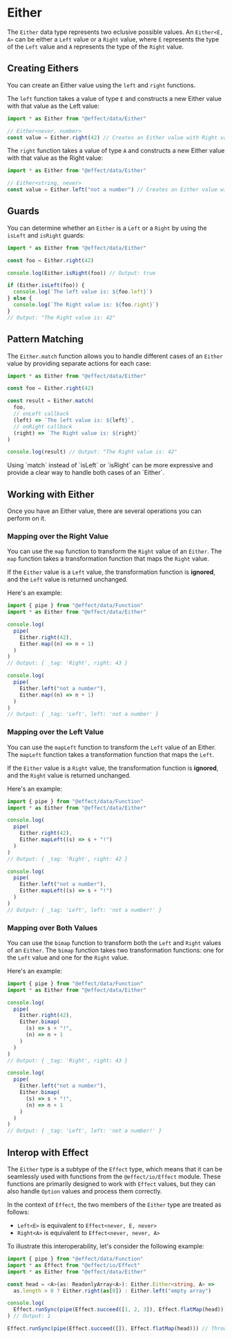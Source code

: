
# Either

The `Either` data type represents two eclusive possible values.
An `Either<E, A>` can be either a `Left` value or a `Right` value, where `E` represents the type of the `Left` value and `A` represents the type of the `Right` value.

## Creating Eithers

You can create an Either value using the `left` and `right` functions.

The `left` function takes a value of type `E` and constructs a new Either value with that value as the Left value:

```ts
import * as Either from "@effect/data/Either"

// Either<never, number>
const value = Either.right(42) // Creates an Either value with Right value 42
```

The `right` function takes a value of type `A` and constructs a new Either value with that value as the Right value:

```ts
import * as Either from "@effect/data/Either"

// Either<string, never>
const value = Either.left("not a number") // Creates an Either value with Left value "not a number"
```

## Guards

You can determine whether an `Either` is a `Left` or a `Right` by using the `isLeft` and `isRight` guards:

```ts
import * as Either from "@effect/data/Either"

const foo = Either.right(42)

console.log(Either.isRight(foo)) // Output: true

if (Either.isLeft(foo)) {
  console.log(`The left value is: ${foo.left}`)
} else {
  console.log(`The Right value is: ${foo.right}`)
}
// Output: "The Right value is: 42"
```

## Pattern Matching

The `Either.match` function allows you to handle different cases of an `Either` value by providing separate actions for each case:

```ts
import * as Either from "@effect/data/Either"

const foo = Either.right(42)

const result = Either.match(
  foo,
  // onLeft callback
  (left) => `The left value is: ${left}`,
  // onRight callback
  (right) => `The Right value is: ${right}`
)

console.log(result) // Output: "The Right value is: 42"
```

<Idea>
  Using `match` instead of `isLeft` or `isRight` can be more expressive and
  provide a clear way to handle both cases of an `Either`.
</Idea>

## Working with Either

Once you have an Either value, there are several operations you can perform on it.

### Mapping over the Right Value

You can use the `map` function to transform the `Right` value of an `Either`.
The `map` function takes a transformation function that maps the `Right` value.

If the `Either` value is a `Left` value, the transformation function is **ignored**, and the `Left` value is returned unchanged.

Here's an example:

```ts
import { pipe } from "@effect/data/Function"
import * as Either from "@effect/data/Either"

console.log(
  pipe(
    Either.right(42),
    Either.map((n) => n + 1)
  )
)
// Output: { _tag: 'Right', right: 43 }

console.log(
  pipe(
    Either.left("not a number"),
    Either.map((n) => n + 1)
  )
)
// Output: { _tag: 'Left', left: 'not a number' }
```

### Mapping over the Left Value

You can use the `mapLeft` function to transform the `Left` value of an Either. The `mapLeft` function takes a transformation function that maps the `Left`.

If the `Either` value is a `Right` value, the transformation function is **ignored**, and the `Right` value is returned unchanged.

Here's an example:

```ts
import { pipe } from "@effect/data/Function"
import * as Either from "@effect/data/Either"

console.log(
  pipe(
    Either.right(42),
    Either.mapLeft((s) => s + "!")
  )
)
// Output: { _tag: 'Right', right: 42 }

console.log(
  pipe(
    Either.left("not a number"),
    Either.mapLeft((s) => s + "!")
  )
)
// Output: { _tag: 'Left', left: 'not a number!' }
```

### Mapping over Both Values

You can use the `bimap` function to transform both the `Left` and `Right` values of an `Either`. The `bimap` function takes two transformation functions: one for the `Left` value and one for the `Right` value.

Here's an example:

```ts
import { pipe } from "@effect/data/Function"
import * as Either from "@effect/data/Either"

console.log(
  pipe(
    Either.right(42),
    Either.bimap(
      (s) => s + "!",
      (n) => n + 1
    )
  )
)
// Output: { _tag: 'Right', right: 43 }

console.log(
  pipe(
    Either.left("not a number"),
    Either.bimap(
      (s) => s + "!",
      (n) => n + 1
    )
  )
)
// Output: { _tag: 'Left', left: 'not a number!' }
```

## Interop with Effect

The `Either` type is a subtype of the `Effect` type, which means that it can be seamlessly used with functions from the `@effect/io/Effect` module. These functions are primarily designed to work with `Effect` values, but they can also handle `Option` values and process them correctly.

In the context of `Effect`, the two members of the `Either` type are treated as follows:

- `Left<E>` is equivalent to `Effect<never, E, never>`
- `Right<A>` is equivalent to `Effect<never, never, A>`

To illustrate this interoperability, let's consider the following example:

```ts
import { pipe } from "@effect/data/Function"
import * as Effect from "@effect/io/Effect"
import * as Either from "@effect/data/Either"

const head = <A>(as: ReadonlyArray<A>): Either.Either<string, A> =>
  as.length > 0 ? Either.right(as[0]) : Either.left("empty array")

console.log(
  Effect.runSync(pipe(Effect.succeed([1, 2, 3]), Effect.flatMap(head)))
) // Output: 1

Effect.runSync(pipe(Effect.succeed([]), Effect.flatMap(head))) // Throws "empty array"
```

